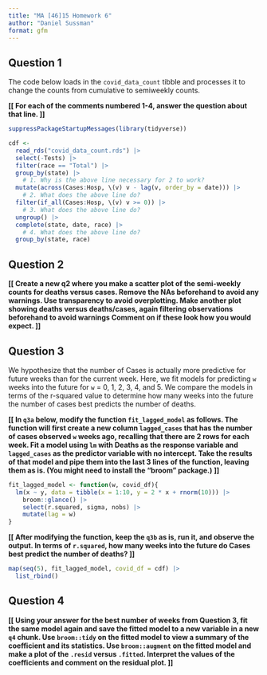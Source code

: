 ```yaml
---
title: "MA [46]15 Homework 6"
author: "Daniel Sussman"
format: gfm
---
```


## Question 1

The code below loads in the `covid_data_count` tibble and processes it to 
change the counts from cumulative to semiweekly counts.

**[[**
For each of the comments numbered 1-4, answer the question about that line.
**]]**

```r
suppressPackageStartupMessages(library(tidyverse))

cdf <- 
  read_rds("covid_data_count.rds") |> 
  select(-Tests) |> 
  filter(race == "Total") |> 
  group_by(state) |>
    # 1. Why is the above line necessary for 2 to work?
  mutate(across(Cases:Hosp, \(v) v - lag(v, order_by = date))) |>
    # 2. What does the above line do?
  filter(if_all(Cases:Hosp, \(v) v >= 0)) |>
    # 3. What does the above line do?
  ungroup() |> 
  complete(state, date, race) |>
    # 4. What does the above line do?
  group_by(state, race)
```


## Question 2

**[[**
Create a new q2 where you make a scatter plot of the semi-weekly counts for deaths versus cases.
Remove the NAs beforehand to avoid any warnings.
Use transparency to avoid overplotting.
Make another plot showing deaths versus deaths/cases, again filtering 
observations beforehand to avoid warnings
Comment on if these look how you would expect.
**]]**


## Question 3

We hypothesize that the number of Cases is actually more predictive for future
weeks than for the current week. Here, we fit models for predicting `w` weeks
into the future for `w` = 0, 1, 2, 3, 4, and 5. We compare the models in terms
of the r-squared value to determine how many weeks into the future the number of
cases best predicts the number of deaths.

**[[**
In `q3a` below, modify the function `fit_lagged_model` as follows. The function
will first create a new column `lagged_cases` that has the number of cases
observed `w` weeks ago, recalling that there are 2 rows for each week. Fit a
model using `lm` with Deaths as the response variable and `lagged_cases` as the
predictor variable with no intercept. Take the results of that model and pipe
them into the last 3 lines of the function, leaving them as is. (You might need
to install the "broom" package.)
**]]**

```r
fit_lagged_model <- function(w, covid_df){
  lm(x ~ y, data = tibble(x = 1:10, y = 2 * x + rnorm(10))) |> 
    broom::glance() |> 
    select(r.squared, sigma, nobs) |> 
    mutate(lag = w)
}
```

**[[**
After modifying the function, keep the `q3b` as is, run it, and observe the
output. In terms of `r.squared`, how many weeks into the future do Cases best
predict the number of deaths?
**]]**
```r
map(seq(5), fit_lagged_model, covid_df = cdf) |> 
  list_rbind()
```

## Question 4

**[[**
Using your answer for the best number of weeks from Question 3, fit the same
model again and save the fitted model to a new variable in a new `q4` chunk. Use
`broom::tidy` on the fitted model to view a summary of the coefficient and its
statistics. Use `broom::augment` on the fitted model and make a plot of the
`.resid` versus `.fitted`. Interpret the values of the coefficients and comment
on the residual plot.
**]]**
